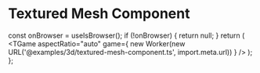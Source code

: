 # Textured Mesh Component


  const onBrowser = useIsBrowser();
  if (!onBrowser) {
    return null;
  }
  return (
    <TGame
      aspectRatio="auto"
      game={
        new Worker(new URL('@examples/3d/textured-mesh-component.ts', import.meta.url))
      }
    />
  );
};

<Game />

